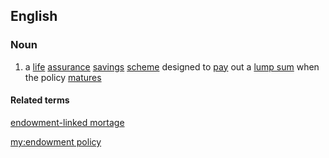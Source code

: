 ==English==

===Noun===
{{en-noun|head=[[endowment]] [[policy]]|endowment policies}}

# a [[life]] [[assurance]] [[savings]] [[scheme]] designed to [[pay]] out a [[lump sum]] when the policy [[mature]]s

====Related terms====
[[endowment-linked mortage]]

[[my:endowment policy]]
